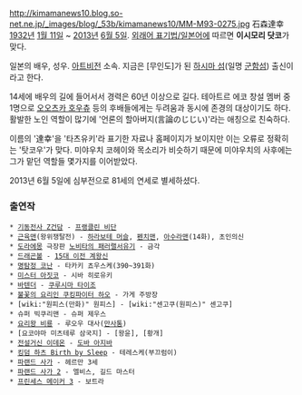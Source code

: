 http://kimamanews10.blog.so-net.ne.jp/_images/blog/_53b/kimamanews10/MM-M93-0275.jpg
石森達幸 [[1932년]] [[1월 11일]] ~ [[2013년]] [[6월 5일]].
[[외래어 표기법/일본어]]에 따르면 '''이시모리 닷코'''가 맞다.

일본의 배우, 성우. [[아트비전]] 소속. 지금은 [무인도]가 된 [[하시마 섬]](일명 [[군함섬]]) 출신이라고 한다.

14세에 배우의 길에 들어서서 경력은 60년 이상으로 길다. 테아트르 에코 창설 멤버 중 1명으로 [[오오츠카 호우츄]] 등의 후배들에게는 두려움과 동시에 존경의 대상이기도 하다. 활발한 노인 역할이 많기에 '언론의 할아버지(言論のじじい)'라는 애칭으로 친숙하다.

이름의 '達幸'을 '타츠유키'라 표기한 자료나 홈페이지가 보이지만 이는 오류로 정확히는 '탓코우'가 맞다. 미야우치 코헤이와 목소리가 비슷하기 때문에 미야우치의 사후에는 그가 맡던 역할들 몇가지를 이어받았다.

2013년 6월 5일에 심부전으로 81세의 연세로 별세하셨다.

=== 출연작 ===
 * [[기동전사 Z건담]] - [[프랭클린 비단]]
 * [[근육맨]](왕위쟁탈전) - [[하라보테 머슬]], [[펜치맨]], [[아수라맨]](14화), 초인의신
 * [[도라에몽]] 극장판 [[노비타의 패러랠서유기]] - 금각
 * [[드래곤볼]] - [[15대 이전 계왕신]]
 * [[명탐정 코난]] - 타카키 쵸우스케(390~391화)
 * [[미스터 아짓코]] - 시바 히로유키
 * [[바텐더]] - [[쿠루시마 타이조]]
 * [[불꽃의 요리인 쿠킹파이터 하오]] - 가게 주방장
 * [wiki:"원피스(만화)" 원피스] - [wiki:"센고쿠(원피스)" 센고쿠]
 * 슈퍼 빅쿠리맨 - 슈퍼 제우스
 * [[요리왕 비룡]] - 루오우 대사([[만사통]])
 * [요코야마 미츠테루 삼국지] - [왕윤], [황개]
 * [[전설거신 이데온]] - [[도바 아지바]]
 * [[킹덤 하츠 Birth by Sleep]] - 테레스케(부끄럼이)
 * [[파랜드 사가]] - 헤르만 3세
 * [[파랜드 사가 2]] - 엘비스, 길드 마스터
 * [[프린세스 메이커 3]] - 보트라
